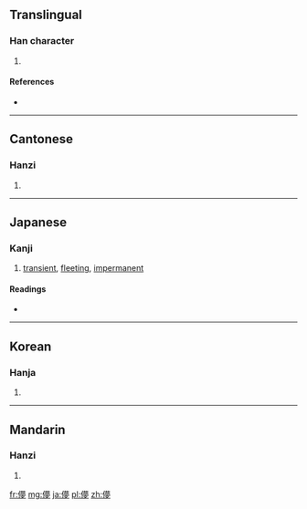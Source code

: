 ==Translingual==

===Han character===
{{Han char|rn=9|rad=人|as=14|sn=16|four=2522<sub>7</sub>|canj=人廿田弓 (OTWN)}}

# {{defn|Han|sort=人14}}

====References====
* {{Han ref|kx=0120.080|dkj=01236|dj=0254.010|hdz=10230.030|uh=511A|ud=20762|bh=E8F7|bd=59639}}

----

==Cantonese==

===Hanzi===
{{yue-hanzi|jyut=|y=mung5}}

# {{defn|lang=yue|sort=人14}}

----

==Japanese==

===Kanji===
{{ja-kanji|grade=uc|rs=人14}}

# {{defn|lang=ja|sort=人14}} [[transient]], [[fleeting]], [[impermanent]]

====Readings====
* {{ja-readings|on=[[ぼう]] (bō), [[もう]] (mō)|kun=[[はかない]] (hakanai), [[はかなさ]] (hakanasa), [[くらい]] (kurai)}}

----

==Korean==

===Hanja===
{{ko-hanja|hangeul=멍|rv=meong|mr=mŏng}}

# {{defn|lang=ko|sort=人14}}

----

==Mandarin==

===Hanzi===
{{cmn-hanzi|pin=[[méng]] ([[meng2]])|wg=meng<sup>2</sup>}}

# {{defn|lang=cmn|sort=人14}}

[[fr:儚]]
[[mg:儚]]
[[ja:儚]]
[[pl:儚]]
[[zh:儚]]